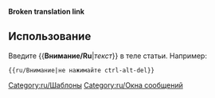 <noinclude>'''Broken translation link'''{{en/-}}</noinclude>{{en/Ambox| type  = content
| text  = <strong>Внимание</strong><br>{{{1|Тот, кто добавил этот шаблон не ставил конкретных предупреждений, поэтому шаблон должен быть удален или обновлен корректным образом.}}}
}}<noinclude>

==Использование==
Введите <nowiki>{{</nowiki>'''Внимание/Ru'''|''текст''<nowiki>}}</nowiki> в теле статьи. Например:
<pre>{{ru/Внимание|не нажимайте ctrl-alt-del}}</pre>

[[Category:ru/Шаблоны]][[Category:ru/Окна сообщений]]</noinclude>